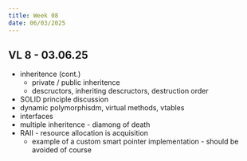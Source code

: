 ```yaml
---
title: Week 08
date: 06/03/2025
---
```


## VL 8 - 03.06.25

* inheritence (cont.)
  * private / public inheritence
  * descructors, inheriting descructors, destruction order
* SOLID principle discussion
* dynamic polymorphisdm, virtual methods, vtables
* interfaces 
* multiple inheritence - diamong of death
* RAII - resource allocation is acquisition   
  * example of a custom smart pointer implementation - should be avoided of course
